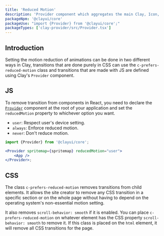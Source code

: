 ```yaml
---
title: 'Reduced Motion'
description: 'Provider component which aggregates the main Clay, Icon, and Modal.'
packageNpm: '@clayui/core'
packageUse: "import {Provider} from '@clayui/core';"
packageTypes: ['clay-provider/src/Provider.tsx']
---
```


## Introduction

Setting the motion reduction of animations can be done in two different ways in Clay, transitions that are done purely in CSS can use the `c-prefers-reduced-motion` class and transitions that are made with JS are defined using Clay's `Provider` component.

## JS

To remove transition from components in React, you need to declare the [`Provider`](/docs/components/provider.html) component at the root of your application and set the `reducedMotion` property to whichever option you want.

-   `user`: Respect user's device setting.
-   `always`: Enforce reduced motion.
-   `never`: Don't reduce motion.

```jsx
import {Provider} from '@clayui/core';

<Provider spritemap={spritemap} reducedMotion="user">
	<App />
</Provider>;
```

## CSS

The class `c-prefers-reduced-motion` removes transitions from child elements. It allows the site creator to remove any CSS transition in a specific section or on the whole page without having to depend on the operating system's non-essential motion setting.

It also removes `scroll-behavior: smooth` if it is enabled. You can place `c-prefers-reduced-motion` on whatever element has the CSS property `scroll-behavior: smooth` to remove it. If this class is placed on the `html` element, it will remove all CSS transitions for the page.
